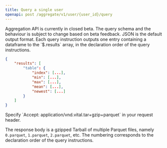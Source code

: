 ```yaml
---
title: Query a single user
openapi: post /aggregate/v1/user/{user_id}/query
---
```


<Warning>
Aggregation API is currently in closed beta.
The query schema and the behaviour is subject to change based on beta feedback.
</Warning>

<AccordionGroup>

<Accordion title="Receiving data in JSON" icon="brackets-curly" defaultOpen>
JSON is the default output format. Each query instruction outputs one entry containing a dataframe to the `$.results` array,
in the declaration order of the query instructions.

```json
{
    "results": [
        "table": {
            "index": [...],
            "min": [...],
            "max": [...],
            "mean": [...],
            "newest": [...]
        }
    ]
}
```

</Accordion>


<Accordion title="Receiving data in Parquet" icon="chevrons-up" defaultOpen>
Specify `Accept: application/vnd.vital.tar+gzip+parquet` in your request header.

The response body is a gzipped Tarball of multiple Parquet files, namely `0.parquet`, `1.parquet`, `2.parquet`, etc.
The numbering corresponds to the declaration order of the query instructions.
</Accordion>

</AccordionGroup>
